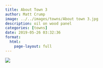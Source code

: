 ```yaml
---
title: About Town 3
author: Matt Crump
image: ../../images/towns/About town 3.jpg
description: oil on wood panel
categories: [towns]
date: 2019-05-26 03:32:36
format:
  html:
    page-layout: full
---
```


![](../../images/towns/About town 3.jpg)

